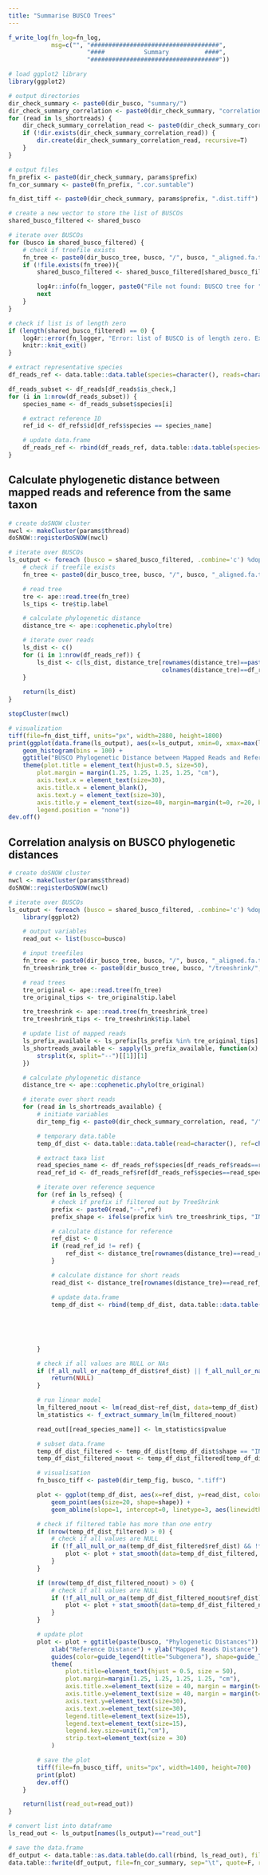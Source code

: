 ```yaml
---
title: "Summarise BUSCO Trees"
---
```


```r
f_write_log(fn_log=fn_log,
            msg=c("", "####################################",
                      "####           Summary          ####",
                      "####################################"))

# load ggplot2 library
library(ggplot2)

# output directories
dir_check_summary <- paste0(dir_busco, "summary/")
dir_check_summary_correlation <- paste0(dir_check_summary, "correlation_figs/")
for (read in ls_shortreads) {
    dir_check_summary_correlation_read <- paste0(dir_check_summary_correlation, read)
    if (!dir.exists(dir_check_summary_correlation_read)) {
        dir.create(dir_check_summary_correlation_read, recursive=T)
    }
}

# output files
fn_prefix <- paste0(dir_check_summary, params$prefix)
fn_cor_summary <- paste0(fn_prefix, ".cor.sumtable")

fn_dist_tiff <- paste0(dir_check_summary, params$prefix, ".dist.tiff")
```

```r
# create a new vector to store the list of BUSCOs
shared_busco_filtered <- shared_busco

# iterate over BUSCOs
for (busco in shared_busco_filtered) {
    # check if treefile exists
    fn_tree <- paste0(dir_busco_tree, busco, "/", busco, "_aligned.fa.treefile")
    if (!file.exists(fn_tree)){
        shared_busco_filtered <- shared_busco_filtered[shared_busco_filtered != busco]

        log4r::info(fn_logger, paste0("File not found: BUSCO tree for ", busco, ". Removed from analysis."))
        next
    }
}

# check if list is of length zero
if (length(shared_busco_filtered) == 0) {
    log4r::error(fn_logger, "Error: list of BUSCO is of length zero. Exited.")
    knitr::knit_exit()
}
```

```r
# extract representative species
df_reads_ref <- data.table::data.table(species=character(), reads=character(), ref=character())

df_reads_subset <- df_reads[df_reads$is_check,]
for (i in 1:nrow(df_reads_subset)) {
    species_name <- df_reads_subset$species[i]

    # extract reference ID
    ref_id <- df_refs$id[df_refs$species == species_name]

    # update data.frame
    df_reads_ref <- rbind(df_reads_ref, data.table::data.table(species=species_name, reads=df_reads_subset$id[i], ref=ref_id))
}
```

## Calculate phylogenetic distance between mapped reads and reference from the same taxon
```r
# create doSNOW cluster
nwcl <- makeCluster(params$thread)
doSNOW::registerDoSNOW(nwcl)

# iterate over BUSCOs
ls_output <- foreach (busco = shared_busco_filtered, .combine='c') %dopar% {
    # check if treefile exists
    fn_tree <- paste0(dir_busco_tree, busco, "/", busco, "_aligned.fa.treefile")

    # read tree
    tre <- ape::read.tree(fn_tree)
    ls_tips <- tre$tip.label

    # calculate phylogenetic distance
    distance_tre <- ape::cophenetic.phylo(tre)

    # iterate over reads
    ls_dist <- c()
    for (i in 1:nrow(df_reads_ref)) {
        ls_dist <- c(ls_dist, distance_tre[rownames(distance_tre)==paste0(df_reads_ref$reads[i],"--",df_reads_ref$ref[i]),
                                           colnames(distance_tre)==df_reads_ref$ref[i]])
    }
    
    return(ls_dist)
}

stopCluster(nwcl)

# visualization
tiff(file=fn_dist_tiff, units="px", width=2880, height=1800)
print(ggplot(data.frame(ls_output), aes(x=ls_output, xmin=0, xmax=max(ls_output))) + 
    geom_histogram(bins = 100) +
    ggtitle("BUSCO Phylogenetic Distance between Mapped Reads and Reference") + ylab("Count") +
    theme(plot.title = element_text(hjust=0.5, size=50),
        plot.margin = margin(1.25, 1.25, 1.25, 1.25, "cm"),
        axis.text.x = element_text(size=30),
        axis.title.x = element_blank(),
        axis.text.y = element_text(size=30),
        axis.title.y = element_text(size=40, margin=margin(t=0, r=20, b=0, l=0)),
        legend.position = "none"))
dev.off()
```

## Correlation analysis on BUSCO phylogenetic distances
```r
# create doSNOW cluster
nwcl <- makeCluster(params$thread)
doSNOW::registerDoSNOW(nwcl)

# iterate over BUSCOs
ls_output <- foreach (busco = shared_busco_filtered, .combine='c') %dopar% {
    library(ggplot2)

    # output variables
    read_out <- list(busco=busco)

    # input treefiles
    fn_tree <- paste0(dir_busco_tree, busco, "/", busco, "_aligned.fa.treefile")
    fn_treeshrink_tree <- paste0(dir_busco_tree, busco, "/treeshrink/", busco, ".treeshrink.treefile")

    # read trees
    tre_original <- ape::read.tree(fn_tree)
    tre_original_tips <- tre_original$tip.label

    tre_treeshrink <- ape::read.tree(fn_treeshrink_tree)
    tre_treeshrink_tips <- tre_treeshrink$tip.label

    # update list of mapped reads
    ls_prefix_available <- ls_prefix[ls_prefix %in% tre_original_tips]
    ls_shortreads_available <- sapply(ls_prefix_available, function(x) {
        strsplit(x, split="--")[[1]][1]
    })

    # calculate phylogenetic distance
    distance_tre <- ape::cophenetic.phylo(tre_original)

    # iterate over short reads
    for (read in ls_shortreads_available) {
        # initiate variables
        dir_temp_fig <- paste0(dir_check_summary_correlation, read, "/")

        # temporary data.table
        temp_df_dist <- data.table::data.table(read=character(), ref=character(), ref_dist=numeric(), read_dist=numeric(), grouping=character(), shape=character())

        # extract taxa list
        read_species_name <- df_reads_ref$species[df_reads_ref$reads==read]
        read_ref_id <- df_reads_ref$ref[df_reads_ref$species==read_species_name]

        # iterate over reference sequence
        for (ref in ls_refseq) {
            # check if prefix if filtered out by TreeShrink
            prefix <- paste0(read,"--",ref)
            prefix_shape <- ifelse(prefix %in% tre_treeshrink_tips, "IN", "OUT")

            # calculate distance for reference
            ref_dist <- 0
            if (read_ref_id != ref) {
                ref_dist <- distance_tre[rownames(distance_tre)==read_ref_id, colnames(distance_tre)==ref]
            }

            # calculate distance for short reads
            read_dist <- distance_tre[rownames(distance_tre)==read_ref_id, colnames(distance_tre)==prefix]

            # update data.frame
            temp_df_dist <- rbind(temp_df_dist, data.table::data.table(read=read_species_name,
                                                                       ref=df_refs$species[df_refs$id==ref],
                                                                       ref_dist=ref_dist,
                                                                       read_dist=read_dist,
                                                                       grouping=df_refs$grouping[df_refs$id==ref],
                                                                       shape=prefix_shape))
        }

        # check if all values are NULL or NAs
        if (f_all_null_or_na(temp_df_dist$ref_dist) || f_all_null_or_na(temp_df_dist$read_dist)) {
            return(NULL)
        }

        # run linear model
        lm_filtered_noout <- lm(read_dist~ref_dist, data=temp_df_dist)
        lm_statistics <- f_extract_summary_lm(lm_filtered_noout)

        read_out[[read_species_name]] <- lm_statistics$pvalue

        # subset data.frame
        temp_df_dist_filtered <- temp_df_dist[temp_df_dist$shape == "IN",]
        temp_df_dist_filtered_noout <- temp_df_dist_filtered[temp_df_dist_filtered$grouping != "Outgroup",]

        # visualisation
        fn_busco_tiff <- paste0(dir_temp_fig, busco, ".tiff")

        plot <- ggplot(temp_df_dist, aes(x=ref_dist, y=read_dist, color=grouping)) +
            geom_point(aes(size=20, shape=shape)) +
            geom_abline(slope=1, intercept=0, linetype=3, aes(linewidth=3))

        # check if filtered table has more than one entry
        if (nrow(temp_df_dist_filtered) > 0) {
            # check if all values are NULL
            if (!f_all_null_or_na(temp_df_dist_filtered$ref_dist) && !f_all_null_or_na(temp_df_dist_filtered$read_dist)) {
                plot <- plot + stat_smooth(data=temp_df_dist_filtered, geom='line', aes(x=ref_dist, y=read_dist, linewidth=3), linetype=2, method='lm', formula=y~x, alpha=0.5)
            }
        }

        if (nrow(temp_df_dist_filtered_noout) > 0) {
            # check if all values are NULL
            if (!f_all_null_or_na(temp_df_dist_filtered_noout$ref_dist) && !f_all_null_or_na(temp_df_dist_filtered_noout$read_dist)) {
                plot <- plot + stat_smooth(data=temp_df_dist_filtered_noout, geom='line', aes(x=ref_dist, y=read_dist, linewidth=3), linetype=1, method='lm', formula=y~x)
            }
        }

        # update plot
        plot <- plot + ggtitle(paste(busco, "Phylogenetic Distances")) +
            xlab("Reference Distance") + ylab("Mapped Reads Distance") +
            guides(color=guide_legend(title="Subgenera"), shape=guide_legend(title="Filtered"), size="none", linewidth="none") +
            theme(
                plot.title=element_text(hjust = 0.5, size = 50),
                plot.margin=margin(1.25, 1.25, 1.25, 1.25, "cm"),
                axis.title.x=element_text(size = 40, margin = margin(t=20, r=0, b=0, l=0)),
                axis.title.y=element_text(size = 40, margin = margin(t=0, r=20, b=0, l=0)),
                axis.text.y=element_text(size=30),
                axis.text.x=element_text(size=30),
                legend.title=element_text(size=15),
                legend.text=element_text(size=15),
                legend.key.size=unit(1,"cm"),
                strip.text=element_text(size = 30)
            )

        # save the plot
        tiff(file=fn_busco_tiff, units="px", width=1400, height=700)
        print(plot)
        dev.off()
    }

    return(list(read_out=read_out))
}

# convert list into dataframe
ls_read_out <- ls_output[names(ls_output)=="read_out"]

# save the data.frame
df_output <- data.table::as.data.table(do.call(rbind, ls_read_out), fill=TRUE)
data.table::fwrite(df_output, file=fn_cor_summary, sep="\t", quote=F, row.names=F)
```
